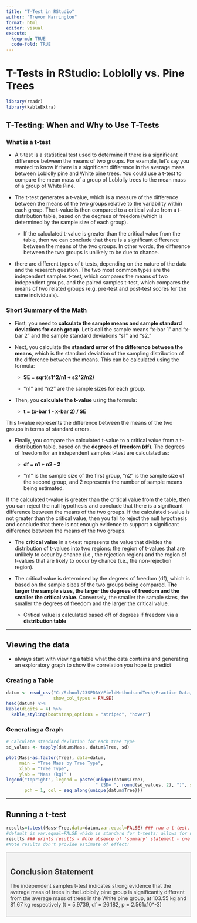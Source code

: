 ```yaml
---
title: "T-Test in RStudio"
author: "Trevor Harrington"
format: html
editor: visual
execute: 
  keep-md: TRUE
  code-fold: TRUE 
---
```


# T-Tests in RStudio: Loblolly vs. Pine Trees

```r
library(readr)
library(kableExtra)
```

## T-Testing: When and Why to Use T-Tests

### What is a t-test

-   A t-test is a statistical test used to determine if there is a significant difference between the means of two groups. For example, let's say you wanted to know if there is a significant difference in the average mass between Loblolly pine and White pine trees. You could use a t-test to compare the mean mass of a group of Loblolly trees to the mean mass of a group of White Pine.

-   The t-test generates a t-value, which is a measure of the difference between the means of the two groups relative to the variability within each group. The t-value is then compared to a critical value from a t-distribution table, based on the degrees of freedom (which is determined by the sample size of each group).

    -   If the calculated t-value is greater than the critical value from the table, then we can conclude that there is a significant difference between the means of the two groups. In other words, the difference between the two groups is unlikely to be due to chance.

-   there are different types of t-tests, depending on the nature of the data and the research question. The two most common types are the independent samples t-test, which compares the means of two independent groups, and the paired samples t-test, which compares the means of two related groups (e.g. pre-test and post-test scores for the same individuals).

### Short Summary of the Math

-   First, you need to **calculate the sample means and sample standard deviations for each group**. Let's call the sample means "x-bar 1" and "x-bar 2" and the sample standard deviations "s1" and "s2."

-   Next, you calculate the **standard error of the difference between the means**, which is the standard deviation of the sampling distribution of the difference between the means. This can be calculated using the formula:

    -   **SE = sqrt(s1\^2/n1 + s2\^2/n2)**

    -   "n1" and "n2" are the sample sizes for each group.

-   Then, you **calculate the t-value** using the formula:

    -   **t = (x-bar 1 - x-bar 2) / SE**

This t-value represents the difference between the means of the two groups in terms of standard errors.

-   Finally, you compare the calculated t-value to a critical value from a t-distribution table, based on the **degrees of freedom (df)**. The degrees of freedom for an independent samples t-test are calculated as:

    -   **df = n1 + n2 - 2**

    -   "n1" is the sample size of the first group, "n2" is the sample size of the second group, and 2 represents the number of sample means being estimated.

If the calculated t-value is greater than the critical value from the table, then you can reject the null hypothesis and conclude that there is a significant difference between the means of the two groups. If the calculated t-value is not greater than the critical value, then you fail to reject the null hypothesis and conclude that there is not enough evidence to support a significant difference between the means of the two groups.

-   The **critical value** in a t-test represents the value that divides the distribution of t-values into two regions: the region of t-values that are unlikely to occur by chance (i.e., the rejection region) and the region of t-values that are likely to occur by chance (i.e., the non-rejection region).

-   The critical value is determined by the degrees of freedom (df), which is based on the sample sizes of the two groups being compared. **The larger the sample sizes, the larger the degrees of freedom and the smaller the critical value**. Conversely, the smaller the sample sizes, the smaller the degrees of freedom and the larger the critical value.

    -   Critical value is calculated based off of degrees if freedom via a **distribution table**

------------------------------------------------------------------------

## Viewing the data

-   always start with viewing a table what the data contains and generating an exploratory graph to show the correlation you hope to predict

### Creating a Table

```r
datum <- read_csv("C:/School/23SPDAY/FieldMethodsandTech/Practice Data/linear regression/t-testing/Class Activity 8.csv",
                  show_col_types = FALSE)
head(datum) %>%
kable(digits = 4) %>%
  kable_styling(bootstrap_options = "striped", "hover")
```

### Generating a Graph

```r
# Calculate standard deviation for each tree type
sd_values <- tapply(datum$Mass, datum$Tree, sd)

plot(Mass~as.factor(Tree), data=datum,
     main = "Tree Mass by Tree Type",
     xlab = "Tree Type",
     ylab = "Mass (kg)" )
legend("topright", legend = paste(unique(datum$Tree), 
                                  " (SD= ", round(sd_values, 2), ")", sep = ""), 
       pch = 1, col = seq_along(unique(datum$Tree)))
```

------------------------------------------------------------------------

## Running a t-test

```r
results=t.test(Mass~Tree,data=datum,var.equal=FALSE) ### run a t-test, call results 'results'
#default is var.equal=FALSE which is standard for t-tests; allows for unequal variance of groups
results ### prints results - Note absence of 'summary' statement - one of few tests that doesn't use 'summary'
#Note results don't provide estimate of effect!
```

::: {.callout-note .div style="border: 1px solid #ccc;   background-color: #f2f2f2;   color: #333;   padding: 10px;   margin: 10px 0;" icon="false"}
## Conclusion Statement

The independent samples t-test indicates strong evidence that the average mass of trees in the Loblolly pine group is significantly different from the average mass of trees in the White pine group, at 103.55 kg and 81.67 kg respectively (t = 5.9739, df = 26.182, p = 2.561x10\^-3)
:::

